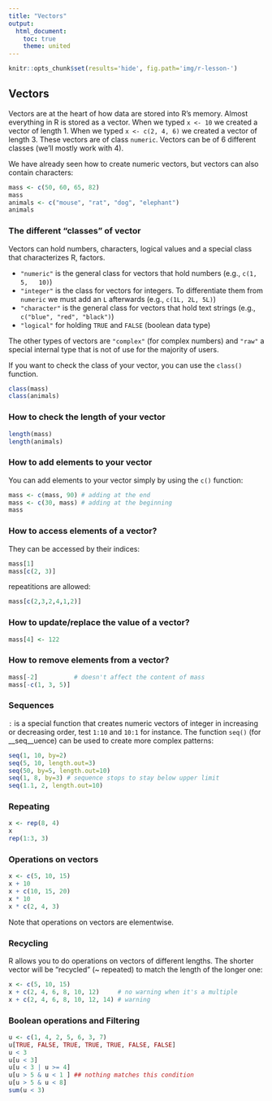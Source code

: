 ```yaml
---
title: "Vectors"
output:
  html_document:
    toc: true
    theme: united
---
```


```r
knitr::opts_chunk$set(results='hide', fig.path='img/r-lesson-')
```


## Vectors

Vectors are at the heart of how data are stored into R's memory. Almost
everything in R is stored as a vector. When we typed `x <- 10` we created a
vector of length 1. When we typed `x <- c(2, 4, 6)` we created a vector of
length 3. These vectors are of class `numeric`. Vectors can be of 6 different
classes (we'll mostly work with 4).

We have already seen how to create numeric vectors, but vectors can also contain
characters:

```r
mass <- c(50, 60, 65, 82)
mass
animals <- c("mouse", "rat", "dog", "elephant")
animals
```

### The different "classes" of vector

Vectors can hold numbers, characters, logical values and a special class that
characterizes R, factors.

* `"numeric"` is the general class for vectors that hold numbers (e.g., `c(1, 5,
  10)`)
* `"integer"` is the class for vectors for integers. To differentiate them from
  `numeric` we must add an `L` afterwards (e.g., `c(1L, 2L, 5L)`)
* `"character"` is the general class for vectors that hold text strings (e.g.,
  `c("blue", "red", "black")`)
* `"logical"` for holding `TRUE` and `FALSE` (boolean data type)

The other types of vectors are `"complex"` (for complex numbers) and `"raw"` a
special internal type that is not of use for the majority of users.

If you want to check the class of your vector, you can use the `class()` function.

```r
class(mass)
class(animals)
```

### How to check the length of your vector

```r
length(mass)
length(animals)
```


### How to add elements to your vector

You can add elements to your vector simply by using the `c()` function:

```r
mass <- c(mass, 90) # adding at the end
mass <- c(30, mass) # adding at the beginning
mass
```

### How to access elements of a vector?

They can be accessed by their indices:

```r
mass[1]
mass[c(2, 3)]
```

repeatitions are allowed:

```r
mass[c(2,3,2,4,1,2)]
```

### How to update/replace the value of a vector?

```r
mass[4] <- 122
```


### How to remove elements from a vector?

```r
mass[-2]          # doesn't affect the content of mass
mass[-c(1, 3, 5)]
```


### Sequences

`:` is a special function that creates numeric vectors of integer in increasing
or decreasing order, test `1:10` and `10:1` for instance. The function `seq()`
(for __seq__uence) can be used to create more complex patterns:

```r
seq(1, 10, by=2)
seq(5, 10, length.out=3)
seq(50, by=5, length.out=10)
seq(1, 8, by=3) # sequence stops to stay below upper limit
seq(1.1, 2, length.out=10)
```

### Repeating

```r
x <- rep(8, 4)
x
rep(1:3, 3)
```

### Operations on vectors

```r
x <- c(5, 10, 15)
x + 10
x + c(10, 15, 20)
x * 10
x * c(2, 4, 3)
```

Note that operations on vectors are elementwise.

### Recycling

R allows you to do operations on vectors of different lengths. The shorter
vector will be "recycled" (~ repeated) to match the length of the longer one:

```r
x <- c(5, 10, 15)
x + c(2, 4, 6, 8, 10, 12)     # no warning when it's a multiple
x + c(2, 4, 6, 8, 10, 12, 14) # warning
```

### Boolean operations and Filtering

```r
u <- c(1, 4, 2, 5, 6, 3, 7)
u[TRUE, FALSE, TRUE, TRUE, TRUE, FALSE, FALSE]
u < 3
u[u < 3]
u[u < 3 | u >= 4]
u[u > 5 & u < 1 ] ## nothing matches this condition
u[u > 5 & u < 8]
sum(u < 3)
```

